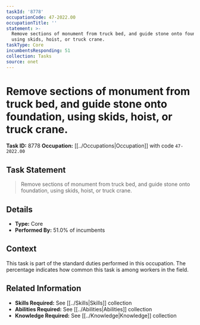 ```yaml
---
taskId: '8778'
occupationCode: 47-2022.00
occupationTitle: ''
statement: >-
  Remove sections of monument from truck bed, and guide stone onto foundation,
  using skids, hoist, or truck crane.
taskType: Core
incumbentsResponding: 51
collection: Tasks
source: onet
---
```

# Remove sections of monument from truck bed, and guide stone onto foundation, using skids, hoist, or truck crane.

**Task ID:** 8778
**Occupation:** [[../Occupations|Occupation]] with code `47-2022.00`

## Task Statement

> Remove sections of monument from truck bed, and guide stone onto foundation, using skids, hoist, or truck crane.

## Details

- **Type:** Core
- **Performed By:** 51.0% of incumbents

## Context

This task is part of the standard duties performed in this occupation. The percentage indicates how common this task is among workers in the field.

## Related Information

- **Skills Required:** See [[../Skills|Skills]] collection
- **Abilities Required:** See [[../Abilities|Abilities]] collection
- **Knowledge Required:** See [[../Knowledge|Knowledge]] collection
